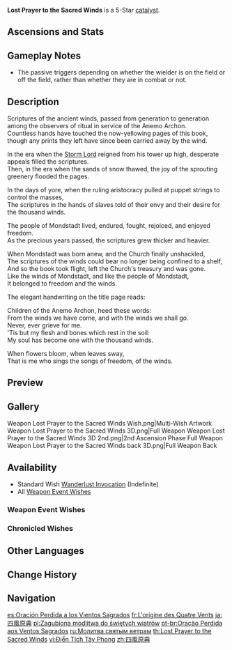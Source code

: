 {{Weapon Infobox
|title          = Lost Prayer to the Sa&shy;cred Winds
|id             = 14502
|image          = <gallery>
Weapon_Lost Prayer to the Sacred Winds.png|Base
Weapon_Lost Prayer to the Sacred Winds 2nd.png|2nd Ascension
</gallery>
|type           = Catalyst
|releaseDate    = 2020-09-28
|quality        = 5
|base_atk       = 46
|2nd_stat_type  = CRIT Rate
|2nd_stat       = 7.2%
|obtain         = Wishes
|passive        = Boundless Blessing
|effect         = Increases Movement SPD by 10%. When in battle, gain an (var1)% Elemental DMG Bonus every 4s. Max 4 stacks. Lasts until the character falls or leaves combat.
|eff_rank1_var1 = 8
|eff_rank2_var1 = 10
|eff_rank3_var1 = 12
|eff_rank4_var1 = 14
|eff_rank5_var1 = 16
|eff_att1       = Movement SPD
|eff_att2       = Elemental DMG Bonus
|eff_att3       = Requires Staying on Field
}}
{{Description|An educational tome written by anonymous early inhabitants who worshiped the wind. It has been blessed by the wind for its faithfulness and influence over the millennia.}}
'''Lost Prayer to the Sacred Winds''' is a 5-Star [[catalyst]].

==Ascensions and Stats==
{{Weapon Ascensions and Stats
|ascendMat1 = Fetters of the Dandelion Gladiator
|ascendMat2 = Chains of the Dandelion Gladiator
|ascendMat3 = Shackles of the Dandelion Gladiator
|ascendMat4 = Dream of the Dandelion Gladiator
|bossMat1   = Chaos Device
|bossMat2   = Chaos Circuit
|bossMat3   = Chaos Core
|commonMat1 = Slime Condensate
|commonMat2 = Slime Secretions
|commonMat3 = Slime Concentrate
}}

==Gameplay Notes==
* The passive triggers depending on whether the wielder is on the field or off the field, rather than whether they are in combat or not.

==Description==
Scriptures of the ancient winds, passed from generation to generation among the observers of ritual in service of the Anemo Archon.<br>
Countless hands have touched the now-yellowing pages of this book, though any prints they left have since been carried away by the wind.

In the era when the [[Storm Lord]] reigned from his tower up high, desperate appeals filled the scriptures.<br>
Then, in the era when the sands of snow thawed, the joy of the sprouting greenery flooded the pages.

In the days of yore, when the ruling aristocracy pulled at puppet strings to control the masses,<br>
The scriptures in the hands of slaves told of their envy and their desire for the thousand winds.

The people of Mondstadt lived, endured, fought, rejoiced, and enjoyed freedom.<br>
As the precious years passed, the scriptures grew thicker and heavier.

When Mondstadt was born anew, and the Church finally unshackled,<br>
The scriptures of the winds could bear no longer being confined to a shelf,<br>
And so the book took flight, left the Church's treasury and was gone.<br>
Like the winds of Mondstadt, and like the people of Mondstadt,<br>
It belonged to freedom and the winds.

The elegant handwriting on the title page reads:

Children of the Anemo Archon, heed these words:<br>
From the winds we have come, and with the winds we shall go.<br>
Never, ever grieve for me.<br>
'Tis but my flesh and bones which rest in the soil:<br>
My soul has become one with the thousand winds.

When flowers bloom, when leaves sway,<br>
That is me who sings the songs of freedom, of the winds.

==Preview==
{{preview
|file=Lost Prayer to the Sacred Winds Passive 4 Stacks
|caption=4 stacks of Boundless Blessing
}}

==Gallery==
<gallery>
Weapon Lost Prayer to the Sacred Winds Wish.png|Multi-Wish Artwork
Weapon Lost Prayer to the Sacred Winds 3D.png|Full Weapon
Weapon Lost Prayer to the Sacred Winds 3D 2nd.png|2nd Ascension Phase Full Weapon
Weapon Lost Prayer to the Sacred Winds back 3D.png|Full Weapon Back
</gallery>

==Availability==
* Standard Wish [[Wanderlust Invocation]] (Indefinite)
* All [[Weapon Event Wishes]]

===Weapon Event Wishes===
{{Featured}}

===Chronicled Wishes===
{{Featured|chronicled=1}}
<!--
==Trivia==
-->
==Other Languages==
{{Other Languages
|1_en     = Lost Prayer to the Sacred Winds
|1_zhs    = 四风原典
|1_zhs_rm = Sìfēng Yuándiǎn
|1_zht    = 四風原典
|1_zht_rm = Sìfēng Yuándiǎn
|1_zh_tl  = Original Text of Four Winds
|1_ja     = 四風原典
|1_ja_rm  = Shifuu Genten
|1_ja_tl  = Original Text of Four Winds
|1_ko     = 사풍 원서
|1_ko_tl  = The Original Book of the Four Winds
|1_es     = Oración Perdida a los Vientos Sagrados
|1_es_tl  = Lost Prayer to the Sacred Winds
|1_fr     = L'origine des Quatre Vents
|1_fr_tl  = The Origin of the Four Winds
|1_ru     = Молитва святым ветрам
|1_ru_tl  = Prayer to the Sacred Winds
|1_th     = Lost Prayer to the Sacred Winds
|1_vi     = Điển Tích Tây Phong
|1_vi_tl  = Ancient Tale of the West Wind
|1_de     = Gebete der Vier Winde
|1_de_tl  = Prayers of the Four Winds
|1_id     = Lost Prayer to the Sacred Winds
|1_pt     = Oração Perdida aos Ventos Sagrados
|1_pt_tl  = Lost Prayer to the Sacred Winds
|1_tr     = Kutsal Rüzgarların Kayıp Duası
|1_tr_tl  = The Sacred Winds' Lost Prayer
|1_it     = Origine dei venti sacri
|1_it_tl  = Origin of the Sacred Winds
|2_en     = Boundless Blessing
|2_zhs    = 无边际的眷顾
|2_zhs_rm = Wú Biānjì de Juàngù
|2_zht    = 無邊際的眷顧
|2_zht_rm = Wú Biānjì de Juàngù
|2_zh_tl  = 
|2_ja     = 果てしない恵み
|2_ja_rm  = Hate Shinai Megumi
|2_ja_tl  = Endless Blessing
|2_ko     = 끝없는 은혜
|2_ko_tl  = Endless Grace
|2_es     = Bendición infinita
|2_es_tl  = Infinite Blessing
|2_fr     = Bénédiction infinie
|2_fr_tl  = Endless Blessing
|2_ru     = Опека ветров
|2_ru_tl  = Guarding of the Winds
|2_th     = Boundless Blessing
|2_vi     = Sự Chăm Sóc Vô Biên
|2_vi_tl  = Boundless Care
|2_de     = Grenzenlose Gunst
|2_de_tl  = Boundless Blessing
|2_id     = Boundless Blessing
|2_pt     = Bênção Sem Fronteiras
|2_pt_tl  = 
|2_tr     = Sonsuz Lütuf
|2_tr_tl  = Boundless Blessing
|2_it     = Benedizione smisurata
|2_it_tl  = Boundless Blessing
}}

==Change History==
{{Change History|1.0}}

==Navigation==
{{Weapon Navbox|Catalysts}}

[[es:Oración Perdida a los Vientos Sagrados]]
[[fr:L'origine des Quatre Vents]]
[[ja:四風原典]]
[[pl:Zagubiona modlitwa do świętych wiatrów]]
[[pt-br:Oração Perdida aos Ventos Sagrados]]
[[ru:Молитва святым ветрам]]
[[th:Lost Prayer to the Sacred Winds]]
[[vi:Điển Tích Tây Phong]]
[[zh:四風原典]]